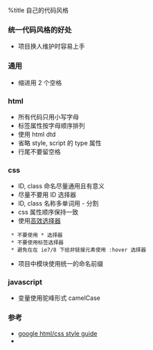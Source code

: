 %title 自己的代码风格 

=== 统一代码风格的好处 ===
* 项目换人维护时容易上手

=== 通用 ===
* 缩进用 2 个空格


=== html ===
* 所有代码只用小写字母
* 标签属性按字母顺序排列
* 使用 html dtd
* 省略 style, script 的 type 属性
* 行尾不要留空格


=== css ===
* ID, class 命名尽量通用且有意义
* 尽量不要用 ID 选择器
* ID, class 名称多单词用 - 分割
* css 属性顺序保持一致
* 使用[[https://developers.google.com/speed/docs/best-practices/rendering#UseEfficientCSSSelectors|高效选择器 ]]
  * 不要使用 * 选择器
  * 不要使用标签选择器
  * 避免在在 ie7/8 下给非链接元素使用 :hover 选择器
* 项目中模块使用统一的命名前缀


=== javascript ===
* 变量使用驼峰形式 camelCase



=== 参考 ===
* [[http://google-styleguide.googlecode.com/svn/trunk/htmlcssguide.xml|google html/css style guide]]
* 
